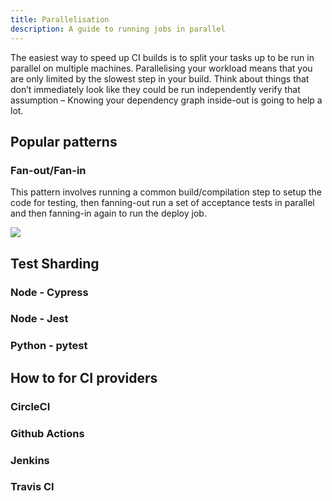 ```yaml
---
title: Parallelisation
description: A guide to running jobs in parallel
---
```


The easiest way to speed up CI builds is to split your tasks up to be run in 
parallel on multiple machines. Parallelising your workload means that you
are only limited by the slowest step in your build. Think about things that don’t 
immediately look like they could be run independently verify that assumption –
Knowing your dependency graph inside-out is going to help a lot.


## Popular patterns

### Fan-out/Fan-in

This pattern involves running a common build/compilation step to setup the code
for testing, then fanning-out run a set of acceptance tests in parallel and
then fanning-in again to run the deploy job.

![](../../../../assets/parallelisation/fan-out_fan-in.png)


## Test Sharding

### Node - Cypress
<NodeCypress />

### Node - Jest
<NodeJest />

### Python - pytest
<PythonPytest />




## How to for CI providers

### CircleCI

<CircleCI />

### Github Actions

<GithubActions />

### Jenkins

<Jenkins />

### Travis CI

<TravisCI />
